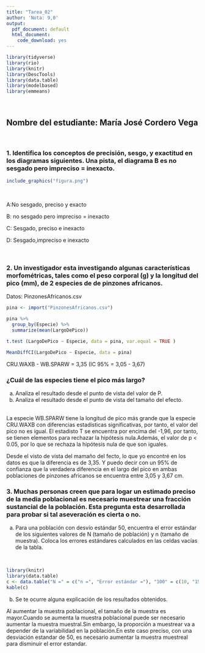 ```yaml
---
title: "Tarea_02"
author: 'Nota: 9,0'
output:
  pdf_document: default
  html_document:
    code_download: yes
---
```


```r
library(tidyverse)
library(rio)
library(knitr)
library(DescTools)
library(data.table)
library(modelbased)
library(emmeans)
```


<br>

## Nombre del estudiante: María José Cordero Vega

<br>

### 1. Identifica los conceptos de precisión, sesgo, y exactitud en los diagramas siguientes.  Una pista, el diagrama B es no sesgado pero impreciso = inexacto.

```r
include_graphics("figura.png")
```

<br>

A:No sesgado, preciso y exacto

B: no sesgado pero impreciso = inexacto

C: Sesgado, preciso e inexacto 

D: Sesgado,impreciso e inexacto 

<br>

### 2. Un investigador esta investigando algunas características morfométricas, tales como el peso corporal (g) y la longitud del pico (mm), de 2 especies de de pinzones africanos.

Datos: PinzonesAfricanos.csv


```r
pina <- import("PinzonesAfricanos.csv")
```

```r
pina %>%
  group_by(Especie) %>%
  summarize(mean(LargoDePico))
```

```r
t.test (LargoDePico ~ Especie, data = pina, var.equal = TRUE )
```

```r
MeanDiffCI(LargoDePico ~ Especie, data = pina)
```
CRU.WAXB - WB.SPARW = 3,35 (IC 95% = 3,05 - 3,67)

### ¿Cuál de las especies tiene el pico más largo?

a. Analiza el resultado desde el punto de vista del valor de P.
b. Analiza el resultado desde el punto de vista del tamaño del efecto.

<br>La especie WB.SPARW tiene la longitud de pico más grande que la especie CRU.WAXB con diferencias estadísticas significativas, por tanto, el valor del pico no es igual. El estadisto T se encuentra por encima del -1,96, por tanto, se tienen elementos para rechazar la hipótesis nula.Además, el valor de p < 0.05, por lo que se rechaza la hipótesis nula de que son iguales.
 
Desde el visto de vista del mamaño del fecto, lo que yo encontré en los datos es que la diferencia es de 3,35. Y puedo decir con un 95% de confianza que la verdadera diferencia en el largo del pico en ambas poblaciones de pinzones africanos se encuentra entre 3,05 y 3,67 cm. 



### 3. Muchas personas creen que para logar un estimado preciso de la media poblacional es necesario muestrear una fracción sustancial de la población.  Esta pregunta esta desarrollada para probar si tal aseveración es cierta o no.

a. Para una población con desvío estándar 50, encuentra el error estándar de los siguientes valores de N (tamaño de población) y n (tamaño de muestra).  Coloca los errores estándares calculados en las celdas vacías de la tabla.

<br>

```r
library(knitr)
library(data.table)
c <- data.table("N =" = c("n =", "Error estándar ="), "100" = c(10, "15,8"), "1000" = c("100", "5"), "10000" = c("1000", "1,6"), "1000000" = c("10000", "0,5"), "10000000" = c("1000000", "0,05"))
kable(c)
```

b. Se te ocurre alguna explicación de los resultados obtenidos.

Al aumentar la muestra poblacional, el tamaño de la muestra es mayor.Cuando se aumenta la muestra poblacional puede ser necesario aumentar la muestra muestral.Sin embargo, la proporción a muestrear va a depender de la variabilidad en la población.En este caso preciso, con una desviación estandar de 50, es necesario aumentar la muestra muestreal para disminuir el error estandar.


\textcolor{red}{No existe la muestra poblacional, no se a que te refieres}
























